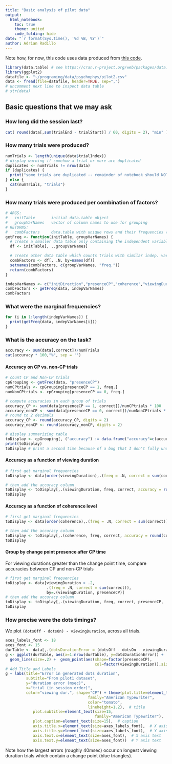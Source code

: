 ```yaml
---
title: "Basic analysis of pilot data"
output:
  html_notebook:
    toc: true
    theme: united
    code_folding: hide
date: "`r format(Sys.time(), '%d %B, %Y')`"
author: Adrian Radillo
---
```


<!-- 
executing  *Cmd+Shift+Enter*. 
Add a new chunk *Cmd+Option+I*.
*Cmd+Shift+K* to preview the HTML file -->
Note how, for now, this code uses data produced from [this code](https://github.com/TheGoldLab/SingleCP_DotsReversal_Task/releases/tag/pilot2).
```r
library(data.table) # see https://cran.r-project.org/web/packages/data.table/vignettes/datatable-intro.html for reference
library(ggplot2)
datafile <- "~/programing/data/psychophys/pilot2.csv"
data <- fread(file=datafile, header=TRUE, sep=",")
# uncomment next line to inspect data table
# str(data)
```
## Basic questions that we may ask
### How long did the session last?
```r
cat( round(data[,sum(trialEnd - trialStart)] / 60, digits = 2), "min" )
```

### How many trials were produced?
```r
numTrials <- length(unique(data$trialIndex))
# display warning if somehow a trial or more are duplicated
duplicates <- numTrials != nrow(data)
if (duplicates) {
  print("some trials are duplicated -- remainder of notebook should NOT be executed")
} else {
  cat(numTrials, "trials")
}
```

### How many trials were produced per combination of factors? 
```r
# ARGS:
#   initTable       initial data.table object
#   groupVarNames   vector of column names to use for grouping
# RETURNS:
#   combFactors     data.table with unique rows and their frequencies (i.e. count)
getFreq <- function(initTable, groupVarNames) {
  # create a smaller data table only containing the independent variables
  df <- initTable[, ..groupVarNames]

  # create other data table which counts trials with similar indep. vars. values (freq. column)
  combFactors <- df[, .N, by=names(df)]
  setnames(combFactors, c(groupVarNames, "freq."))
  return(combFactors)
}
```

```r
indepVarNames <- c("initDirection","presenceCP","coherence","viewingDuration","probCP","timeCP")
combFactors <- getFreq(data, indepVarNames)
combFactors
```

### What were the marginal frequencies?
```r
for (i in 1:length(indepVarNames)) {
  print(getFreq(data, indepVarNames[i]))
}
```

### What is the accuracy on the task?
```r
accuracy <- sum(data[,correct])/numTrials
cat(accuracy * 100,"%", sep = '')
```
#### Accuracy on CP vs. non-CP trials
```r
# count CP and Non-CP trials
cpGrouping <- getFreq(data, "presenceCP")
numCPtrials <- cpGrouping[presenceCP == 1, freq.]
numNonCPtrials <- cpGrouping[presenceCP == 0, freq.]

# compute accuracies in each group of trials
accuracy_CP <- sum(data[presenceCP == 1, correct])/numCPtrials * 100
accuracy_nonCP <- sum(data[presenceCP == 0, correct])/numNonCPtrials * 100
# round to 2 decimals
accuracy_CP <- round(accuracy_CP, digits = 2)
accuracy_nonCP <- round(accuracy_nonCP, digits = 2)

# display summarizing table
toDisplay <- cpGrouping[, ("accuracy") := data.frame("accuracy"=c(accuracy_nonCP, accuracy_CP))]
print(toDisplay)
toDisplay # print a second time because of a bug that I don't fully understand (see https://github.com/IRkernel/IRkernel/issues/127 and https://github.com/rstudio/rmarkdown/issues/1002)
```

#### Accuracy as a function of viewing duration
```r
# first get marginal frequencies
toDisplay <- data[order(viewingDuration),.(freq = .N, correct = sum(correct)), by=viewingDuration]

# then add the accuracy column
toDisplay <- toDisplay[,.(viewingDuration, freq, correct, accuracy = round(correct/freq*100,digits=2))]
toDisplay
```

#### Accuracy as a function of coherence level
```r
# first get marginal frequencies
toDisplay <- data[order(coherence),.(freq = .N, correct = sum(correct)), by=coherence]

# then add the accuracy column
toDisplay <- toDisplay[,.(coherence, freq, correct, accuracy = round(correct/freq*100,digits=2))]
toDisplay
```

#### Group by change point presence after CP time
For viewing durations greater than the change point time, compare accuracies between CP and non-CP trials
```r
# first get marginal frequencies
toDisplay <- data[viewingDuration > .2,
                  .(freq = .N, correct = sum(correct)), 
                  by=.(viewingDuration, presenceCP)]
# then add the accuracy column
toDisplay <- toDisplay[,.(viewingDuration, freq, correct, presenceCP,  accuracy = round(correct/freq*100,digits=2))]
toDisplay
```
### How precise were the dots timings?
We plot `(dotsOff - dotsOn) - viewingDuration`, across all trials.
```r
axes_labels_font <- 18
axes_font <- 15
durTable <- data[,.(dotsDurationError = (dotsOff - dotsOn - viewingDuration) * 1000, presenceCP, viewingDuration)]
g <- ggplot(durTable, aes(x=1:nrow(durTable), y=dotsDurationError)) + 
  geom_line(size=.2) +  geom_point(aes(shape=factor(presenceCP),
                                       col=factor(viewingDuration)),size=3) 
# Add Title and Labels
g + labs(title="Error in generated dots duration", 
         subtitle="From pilot1 dataset", 
         y="duration error (msec)", 
         x="trial (in session order)",
         color="viewing dur.", shape="CP") + theme(plot.title=element_text(size=20, 
                                    family="American Typewriter",
                                    color="tomato",
                                    lineheight=1.2),  # title
            plot.subtitle=element_text(size=15, 
                                       family="American Typewriter"),  # subtitle
            plot.caption=element_text(size=15),  # caption
            axis.title.x=element_text(size=axes_labels_font),  # X axis title
            axis.title.y=element_text(size=axes_labels_font),  # Y axis title
            axis.text.x=element_text(size=axes_font),  # X axis text
            axis.text.y=element_text(size=axes_font))  # Y axis text
```
Note how the largest errors (roughly 40msec) occur on longest viewing duration trials which contain a change point (blue triangles).